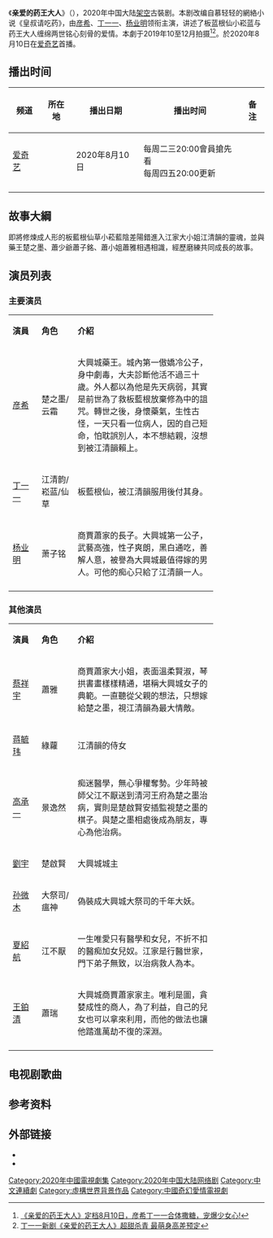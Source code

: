 {{Infobox Television
| show_name            = 亲爱的药王大人
| original_name        = <!--英文名-->Dear Herbal Lord
| image                =
| caption              =
| show_name_2          = 
| genre                = <!--類型-->[[古装剧|古装剧]]
| format               =
| creator              = 
| developer            =
| writer               = <!--編劇-->王天楚、穆一鸣、李晴
| director             = <!--導演-->胡储玺
| creative_director    =
| presenter            =
| starring             = <!--主演-->{{nowrap|[[彦希|彦希]]、[[丁一一|丁一一]]、[[杨业明|杨业明]]}}
| judges               =
| voices               =
| narrated             =
| theme_music_composer =
| opentheme            =
| endtheme             =
| composer             =
| 制作年份             = 2019年10月-12月
| country              = <!--地區-->{{CHN}}
| language             = [[汉语普通话|汉语普通话]]
| num_seasons          = <!-- or num_series -->
| num_episodes         = <!--集数-->24集
| list_episodes        =
| slogan               =
| executive_producer   = 
| supervising_producer =
| producer             = 田雪   
| editor               =
| location             = [[横店|横店]] 
| cinematography       =
| camera               =
| runtime              = <!--時間-->45分钟
| company              = <!--公司-->奇树有鱼、舞帝文化、而立文化、[[爱奇艺|爱奇艺]]文学、精鹰传媒、乎鹿文化 
| distributor          =
| channel              = <!--頻道-->[[爱奇艺|爱奇艺]]
| picture_format       =
| audio_format         =
| first_run            = {{CHN}}
| first_aired          = {{start date|2020|08|10}} 
| last_aired           = <!--{{end date|2019|0X|0X}}-->
| status               =
| preceded_by          =
| followed_by          =
| related              =
| website              =
| production_website   =
}}
《'''亲爱的药王大人'''》（{{lang-en|Dear Herbal Lord}}），2020年中国大陆[[架空历史|架空]]古裝剧。本剧改编自慕轻轻的網絡小说《皇叔请吃药》， ​由[[彦希|彦希]]、[[丁一一|丁一一]]、[[杨业明|杨业明]]领衔主演，讲述了板蓝根仙小崧蓝与药王大人缠绵两世铭心刻骨的爱情。本劇于2019年10至12月拍摄<ref>[http://news.yule.com.cn/html/202008/320345.html   《亲爱的药王大人》定档8月10日，彦希丁一一合体撒糖，宠爆少女心!]</ref><ref>[http://news.yule.com.cn/html/201912/311264.html   丁一一新剧《亲爱的药王大人》超甜杀青 最萌身高差预定]</ref>。於2020年8月10日在[[爱奇艺|爱奇艺]]首播。

== 播出时间 ==
{| class="wikitable" style="text-align:center"
|-
!频道||所在地||播出日期||播出时间||备注
|-
|[[爱奇艺|爱奇艺]]||{{CHN}}||2020年8月10日||每周二三20:00會員搶先看<br> 每周四五20:00更新 ||
|-
|}

==故事大綱==
即將修煉成人形的板藍根仙草小菘藍陰差陽錯進入江家大小姐江清韻的靈魂，並與藥王楚之墨、蕭少爺蕭子銘、蕭小姐蕭雅相遇相識，經歷磨練共同成長的故事。

==演员列表==
=== 主要演员 ===
{|class="wikitable" width="80%" style="text-align:center"
|- style="background:green; color:snow" align=center 
|width="12%"|'''演員''' || width="15%"|'''角色''' ||'''介紹'''
|-
|[[彦希|彦希]]||楚之墨/云霜	 ||align=left|大興城藥王。城內第一傲嬌冷公子，身中劇毒，大夫診斷他活不過三十歲。外人都以為他是先天病弱，其實是前世為了救板藍根放棄修為中的詛咒。轉世之後，身懷藥氣，生性古怪，一天只看一位病人，因的自己短命，怕耽誤別人，本不想結親，沒想到被江清韻賴上。
|-
|[[丁一一|丁一一]]||江清韵/崧蓝/仙草 ||align=left| 板藍根仙，被江清韻服用後付其身。
|-
|[[杨业明|杨业明]]||萧子铭 ||align=left|商賈蕭家的長子。大興城第一公子，武藝高強，性子爽朗，黑白通吃，善解人意，被譽為大興城最值得嫁的男人。可他的痴心只給了江清韻一人。
|-
|}

=== 其他演员 ===
{|class="wikitable" width="80%" style="text-align:center"
|- style="background:green; color:snow" align=center 
|width="12%"|'''演員''' || width="15%"|'''角色''' ||'''介紹'''
|-
|[[蔡祥宇|蔡祥宇]]||蕭雅 ||align=left| 商賈蕭家大小姐，表面溫柔賢淑，琴拱書畫樣樣精通，堪稱大興城女子的典範。一直聽從父親的想法，只想嫁給楚之墨，視江清韻為最大情敵。
|-
|[[蒋毓玮|蒋毓玮]]||綠蘿 ||align=left| 江清韻的侍女
|-
|[[高承一|高承一]]||景逸然 ||align=left|痴迷醫學，無心爭權奪勢。少年時被師父江不厭送到清河王府為楚之墨治病，實則是楚啟賢安插監視楚之墨的棋子。與楚之墨相處後成為朋友，專心為他治病。
|-
|[[刘宇_(歌手)|劉宇]]||楚啟賢 ||align=left| 大興城城主
|-
|[[孙微木|孙微木]]||大祭司/瘟神||align=left| 偽裝成大興城大祭司的千年大妖。
|-
|[[夏紹航|夏紹航]]||江不厭||align=left| 一生唯愛只有醫學和女兒，不折不扣的醫痴加女兒奴。江家是行醫世家，門下弟子無致，以治病救人為本。
|-
|[[王鉑清|王鉑清]]||蕭瑞 ||align=left| 大興城商賈蕭家家主。唯利是圖，貪婪成性的商人，為了利益，自己的兒女也可以拿來利用，而他的做法也讓他踏進萬劫不復的深淵。
|-


|}

==电视剧歌曲==
{{Tracklist
| collapsed       = 
| headline        = 
| extra_column    = 演唱
| total_length    = 
| all_writing     = 
| all_lyrics      = 
| all_music       =

| title1          = 天晴和你
| note1           = 片头曲
| writer1         = 
| lyrics1         = 鹿海十二、劉鑫磊
| music1          = 劉鑫磊
| arranger1       = juno
| extra1          = 丫蛋蛋 (馬啟涵)、劉宇

| title2          = 留白
| note2           = 片尾曲
| lyrics2         = 潘群
| music2          = 潘群
| arranger2       = 黃詩麒
| extra2          = 敖子逸

| title3          = 幸好我有藥
| note3           = 插曲
| lyrics3         = 潘群
| music3          = 潘群
| arranger3       = 吳灝
| extra3          = 左卓
}}

==参考资料==
{{reflist}}

== 外部链接 ==
* {{Weibo|7318058549}}
* {{IQ play|12i5zgb31m5|亲爱的药王大人}}
{{DEFAULTSORT:Qin亲}}
{{2020年中國大陸古裝或民初電視劇}}
[[Category:2020年中國電視劇集|Category:2020年中國電視劇集]]
[[Category:2020年中国大陆网络剧|Category:2020年中国大陆网络剧]]
[[Category:中文連續劇|Category:中文連續劇]]
[[Category:虛構世界背景作品|Category:虛構世界背景作品]]
[[Category:中國奇幻愛情電視劇|Category:中國奇幻愛情電視劇]]